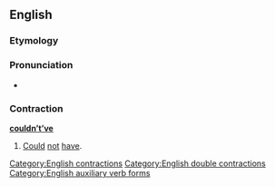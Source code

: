==English==

===Etymology===
{{suffix|couldn't|'ve|lang=en}}

===Pronunciation===
* {{a|US}} {{IPA|/ˈkʊdəntəv/|/ˈkʊdn̩təv/|lang=en}}

===Contraction===
'''[[could]][[n't|n’t]][['ve|’ve]]'''

# {{label|en|nonstandard}} [[could|Could]] [[not]] [[have]].

[[Category:English contractions]]
[[Category:English double contractions]]
[[Category:English auxiliary verb forms]]